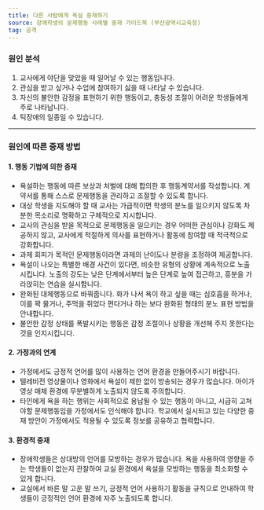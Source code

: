 ```yaml
---
title: 다른 사람에게 욕설 중재하기
source: 장애학생의 문제행동 사례별 중재 가이드북 (부산광역시교육청)
tag: 공격
---
```


### 원인 분석

1. 교사에게 야단을 맞았을 때 일어날 수 있는 행동입니다.
2. 관심을 받고 싶거나 수업에 참여하기 싫을 때 나타날 수 있습니다.
3. 자신의 불안한 감정을 표현하기 위한 행동이고, 충동성 조절이 어려운 학생들에게 주로 나타납니다.
4. 틱장애의 일종일 수 있습니다.

---

### 원인에 따른 중재 방법

#### 1. 행동 기법에 의한 중재

- 욕설하는 행동에 따른 보상과 처벌에 대해 합의한 후 행동계약서를 작성합니다. 계약서를 통해 스스로 문제행동을 관리하고 조절할 수 있도록 합니다.
- 대상 학생을 지도해야 할 때 교사는 가급적이면 학생의 분노를 일으키지 않도록 차분한 목소리로 명확하고 구체적으로 지시합니다.
- 교사의 관심을 받을 목적으로 문제행동을 일으키는 경우 어떠한 관심이나 강화도 제공하지 않고, 교사에게 적절하게 의사를 표현하거나 활동에 참여할 때 적극적으로 강화합니다.
- 과제 회피가 목적인 문제행동이라면 과제의 난이도나 분량을 조정하여 제공합니다.
- 욕설이 나오는 특별한 배경 사건이 있다면, 비슷한 유형의 상황에 계속적으로 노출시킵니다. 노출의 강도는 낮은 단계에서부터 높은 단계로 높여 접근하고, 흥분을 가라앉히는 연습을 실시합니다.
- 완화된 대체행동으로 바꿔줍니다. 화가 나서 욕이 하고 싶을 때는 심호흡을 하거나, 이를 꽉 물거나, 주먹을 쥐었다 편다거나 하는 보다 완화된 형태의 분노 표현 방법을 안내합니다.
- 불안한 감정 상태를 폭발시키는 행동은 감정 조절이나 상황을 개선해 주지 못한다는 것을 인지시킵니다.

#### 2. 가정과의 연계

- 가정에서도 긍정적 언어를 많이 사용하는 언어 환경을 만들어주시기 바랍니다.
- 텔레비전 영상물이나 영화에서 욕설이 제한 없이 방송되는 경우가 많습니다. 아이가 영상 매체 환경에 무분별하게 노출되지 않도록 주의합니다.
- 타인에게 욕을 하는 행위는 사회적으로 용납될 수 있는 행동이 아니고, 시급히 고쳐야할 문제행동임을 가정에서도 인식해야 합니다. 학교에서 실시되고 있는 다양한 중재 방안이 가정에서도 적용될 수 있도록 정보를 공유하고 협력합니다.

#### 3. 환경적 중재

- 장애학생들은 상대방의 언어를 모방하는 경우가 많습니다. 욕을 사용하여 영향을 주는 학생들이 없는지 관찰하여 교실 환경에서 욕설을 모방하는 행동을 최소화할 수 있게 합니다.
- 교실에서 바른 말 고운 말 쓰기, 긍정적 언어 사용하기 활동을 규칙으로 안내하여 학생들이 긍정적인 언어 환경에 자주 노출되도록 합니다.
